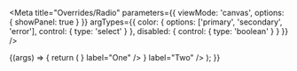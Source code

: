 


<Meta
  title="Overrides/Radio"
  parameters={{
    viewMode: 'canvas',
    options: { showPanel: true }
  }}
  argTypes={{
    color: {
      options: ['primary', 'secondary', 'error'],
      control: { type: 'select' }
    },
    disabled: {
      control: { type: 'boolean' }
    }
  }}
/>

<Canvas>
  <Story name="Radio">
    {(args) => {
      return (
        <RadioGroup defaultValue="One">
          <FormControlLabel value="One" control={<Radio {...args} />} label="One" />
          <FormControlLabel value="Two" control={<Radio {...args} />} label="Two" />
        </RadioGroup>
      );
    }}
  </Story>
</Canvas>
